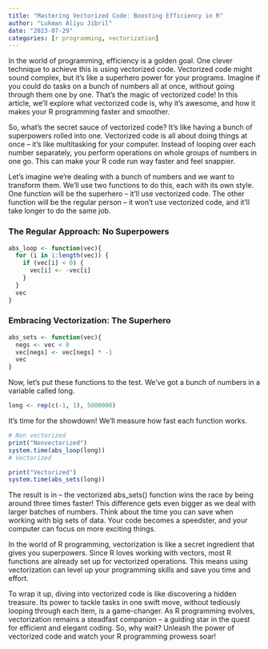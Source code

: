 ```yaml
---
title: "Mastering Vectorized Code: Boosting Efficiency in R"
author: "Lukman Aliyu Jibril"
date: "2023-07-29"
categories: [r programming, vectorization]
---
```


In the world of programming, efficiency is a golden goal. One clever technique to achieve this is using vectorized code. Vectorized code might sound complex, but it's like a superhero power for your programs. Imagine if you could do tasks on a bunch of numbers all at once, without going through them one by one. That's the magic of vectorized code! In this article, we'll explore what vectorized code is, why it's awesome, and how it makes your R programming faster and smoother.

So, what's the secret sauce of vectorized code? It's like having a bunch of superpowers rolled into one. Vectorized code is all about doing things at once – it's like multitasking for your computer. Instead of looping over each number separately, you perform operations on whole groups of numbers in one go. This can make your R code run way faster and feel snappier.

Let's imagine we're dealing with a bunch of numbers and we want to transform them. We'll use two functions to do this, each with its own style. One function will be the superhero – it'll use vectorized code. The other function will be the regular person – it won't use vectorized code, and it'll take longer to do the same job.

### The Regular Approach: No Superpowers

```r
abs_loop <- function(vec){
  for (i in 1:length(vec)) {
    if (vec[i] < 0) {
      vec[i] <- -vec[i]
    }
  }
  vec
}
```


### Embracing Vectorization: The Superhero

```r
abs_sets <- function(vec){
  negs <- vec < 0
  vec[negs] <- vec[negs] * -1
  vec
}
```

Now, let's put these functions to the test. We've got a bunch of numbers in a variable called long.

```r
long <- rep(c(-1, 1), 5000000)

```

It's time for the showdown! We'll measure how fast each function works.


```r
# Non vectorized
print("Nonvectorized")
system.time(abs_loop(long))
# Vectorized

print("Vectorized")
system.time(abs_sets(long))

```

The result is in – the vectorized abs_sets() function wins the race by being around three times faster! This difference gets even bigger as we deal with larger batches of numbers. Think about the time you can save when working with big sets of data. Your code becomes a speedster, and your computer can focus on more exciting things.

In the world of R programming, vectorization is like a secret ingredient that gives you superpowers. Since R loves working with vectors, most R functions are already set up for vectorized operations. This means using vectorization can level up your programming skills and save you time and effort.

To wrap it up, diving into vectorized code is like discovering a hidden treasure. Its power to tackle tasks in one swift move, without tediously looping through each item, is a game-changer. As R programming evolves, vectorization remains a steadfast companion – a guiding star in the quest for efficient and elegant coding. So, why wait? Unleash the power of vectorized code and watch your R programming prowess soar!




